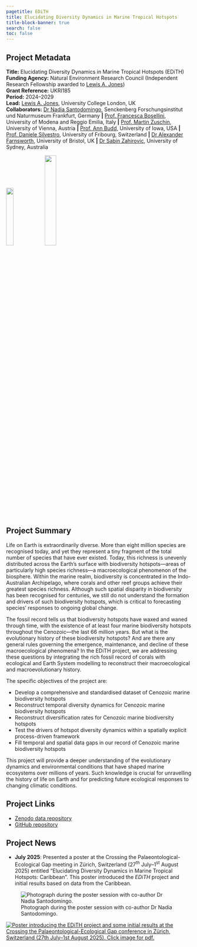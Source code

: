 ```yaml
---
pagetitle: EDiTH
title: Elucidating Diversity Dynamics in Marine Tropical Hotspots
title-block-banner: true
search: false
toc: false
---
```


## Project Metadata

**Title:** Elucidating Diversity Dynamics in Marine Tropical Hotspots (EDiTH)  
**Funding Agency:** Natural Environment Research Council (Independent Research Fellowship awarded to [Lewis A. Jones](https://lewisajones.com))  
**Grant Reference:** UKRI185  
**Period:** 2024–2029  
**Lead:** [Lewis A. Jones](https://lewisajones.com), University College London, UK  
**Collaborators:** [Dr Nadia Santodomingo](https://www.senckenberg.de/de/institute/senckenberg-gesellschaft-fuer-naturforschung-frankfurt-main/abt-marine-zoologie/marine-evertebraten-i/marine-evertebraten-i-team/), Senckenberg Forschungsinstitut und Naturmuseum Frankfurt, Germany **|** [Prof. Francesca Bosellini](https://personale.unimore.it/rubrica/dettaglio/frabos), University of Modena and Reggio Emilia, Italy **|** [Prof. Martin Zuschin](https://ufind.univie.ac.at/en/person.html?id=6551), University of Vienna, Austria **|** [Prof. Ann Budd](https://ees.uiowa.edu/people/ann-budd), University of Iowa, USA **|** [Prof. Daniele Silvestro](https://www.unifr.ch/bio/en/department/staff/alphabetical-list/people/310596/9b4cc), University of Fribourg, Switzerland **|** [Dr Alexander Farnsworth](https://www.bristol.ac.uk/people/person/Alexander-Farnsworth-24da3223-4bc1-4e18-9bcb-eb02a7976395/), University of Bristol, UK **|** [Dr Sabin Zahirovic](https://www.sydney.edu.au/science/about/our-people/academic-staff/sabin-zahirovic.html), University of Sydney, Australia

![](edith.png){width="20%"}
![](UKRI_NERC.png){width="25%"}


## Project Summary

Life on Earth is extraordinarily diverse. More than eight million species are recognised today, and yet they represent a tiny fragment of the total number of species that have ever existed. Today, this richness is unevenly distributed across the Earth’s surface with biodiversity hotspots—areas of particularly high species richness—a macroecological phenomenon of the biosphere. Within the marine realm, biodiversity is concentrated in the Indo-Australian Archipelago, where corals and other reef groups achieve their greatest species richness. Although such spatial disparity in biodiversity has been recognised for centuries, we still do not understand the formation and drivers of such biodiversity hotspots, which is critical to forecasting species’ responses to ongoing global change.

The fossil record tells us that biodiversity hotspots have waxed and waned through time, with the existence of at least four marine biodiversity hotspots throughout the Cenozoic—the last 66 million years. But what is the evolutionary history of these biodiversity hotspots? And are there any general rules governing the emergence, maintenance, and decline of these macroecological phenomena? In the EDiTH project, we are addressing these questions by integrating the rich fossil record of corals with ecological and Earth System modelling to reconstruct their macroecological and macroevolutionary history.

The specific objectives of the project are:

- Develop a comprehensive and standardised dataset of Cenozoic marine biodiversity hotspots
- Reconstruct temporal diversity dynamics for Cenozoic marine biodiversity hotspots
- Reconstruct diversification rates for Cenozoic marine biodiversity hotspots
- Test the drivers of hotspot diversity dynamics within a spatially explicit process-driven framework
- Fill temporal and spatial data gaps in our record of Cenozoic marine biodiversity hotspots

This project will provide a deeper understanding of the evolutionary dynamics and environmental conditions that have shaped marine ecosystems over millions of years. Such knowledge is crucial for unravelling the history of life on Earth and for predicting future ecological responses to changing climatic conditions.

## Project Links

- [Zenodo data repository](https://zenodo.org/communities/edith)
- [GitHub repository](https://github.com/UKRI185)

## Project News

- **July 2025**: Presented a poster at the Crossing the Palaeontological-Ecological Gap meeting in Zürich, Switzerland (27^th^ July--1^st^ August 2025) entitled "Elucidating Diversity Dynamics in Marine Tropical Hotspots: Caribbean". This poster introduced the *EDiTH* project and initial results based on data from the Caribbean.

::: {.grid}

::: {.g-col-8}

![Photograph during the poster session with co-author Dr Nadia Santodomingo.](CPEG2025/presentation.jpg)

:::

::: {.g-col-4}

[![Poster introducing the EDiTH project and some initial results at the Crossing the Palaeontological-Ecological Gap conference in Zürich, Switzerland (27^th^ July--1^st^ August 2025). **Click image for pdf**.](CPEG2025/poster.png)](CPEG2025/poster.pdf)

:::

:::
